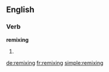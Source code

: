 ==English==

===Verb===
'''remixing'''

# {{third-person singular of|remix}}

[[de:remixing]]
[[fr:remixing]]
[[simple:remixing]]